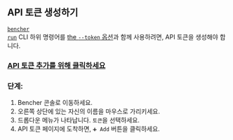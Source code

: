 ## API 토큰 생성하기

<code><a href="/ko/docs/explanation/bencher-run/">bencher run</a></code> CLI 하위 명령어를 [the `--token` 옵션][token option]과 함께 사용하려면, API 토큰을 생성해야 합니다.

<h3><a id="add-api-token" href="/console/users/tokens/add?back=aHR0cHM6Ly9iZW5jaGVyLmRldi9kb2NzL2hvdy10by9jbGFpbS8jY3JlYXRlLWFuLWFwaS10b2tlbg==">API 토큰 추가를 위해 클릭하세요</a></h3>

### 단계:

1. Bencher 콘솔로 이동하세요.
2. 오른쪽 상단에 있는 자신의 이름을 마우스로 가리키세요.
3. 드롭다운 메뉴가 나타납니다. `토큰`을 선택하세요.
4. API 토큰 페이지에 도착하면, `➕ Add` 버튼을 클릭하세요.

[token option]: /ko/docs/explanation/bencher-run/#--token-token
